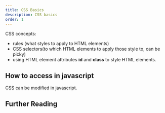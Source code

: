 ```yaml
---
title: CSS Basics
description: CSS basics
order: 1
---
```


CSS concepts:

- rules (what styles to apply to HTML elements)
- CSS selectors(to which HTML elements to apply those style to, can be picky)
- using HTML element attributes **id** and **class** to style HTML elements. 

## How to access in javascript

CSS can be modified in javascript.


## Further Reading

